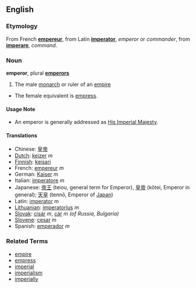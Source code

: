 ==English==
===Etymology===
From French '''[[empereur]]''', from Latin '''[[imperator]]''', ''emperor'' or ''commander'', from '''[[imperare]]''', ''command''.

===Noun===
'''emperor''', plural '''[[emperors]]'''

#The male [[monarch]] or ruler of an [[empire]]
*The female equivalent is [[empress]].

====Usage Note====
* An emperor is generally addressed as [[His Imperial Majesty]].

====Translations====
*Chinese: [[皇帝]]
*[[Dutch]]: [[keizer]] ''m''
*[[Finnish]]: [[keisari]]
*French: [[empereur]] ''m''
*German: [[Kaiser]] ''m''
*Italian: [[imperatore]] ''m''
*Japanese: [[帝王]] (teiou, general term for Emperor), [[皇帝]] (kōtei, Emperor in general); [[天皇]] (tennō, Emperor of [[Japan]])
*Latin: [[imperator]] ''m''
*[[Lithuanian]]: [[imperatorius]] ''m''
*[[Slovak]]: [[cisár]] ''m'', [[cár]] ''m (of Russia, Bulgaria)''
*[[Slovene]]: [[cesar]] ''m''
*Spanish: [[emperador]] ''m''

===Related Terms===
*[[empire]]
*[[empress]]
*[[imperial]]
*[[imperialism]]
*[[imperially]]